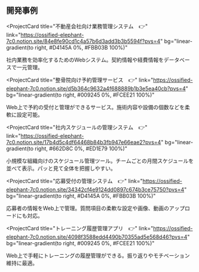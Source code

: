 ## 開発事例

<ProjectCard
  title="不動産会社向け業務管理システム　👉"
  link="https://ossified-elephant-7c0.notion.site/84e8fe90cd1c4a57b6d3add3b3b5594f?pvs=4"
  bg="linear-gradient(to right, #D4145A 0%, #FBB03B 100%)"
>
  社内業務を効率化するためのWebシステム。契約情報や経費情報をデータベースで一元管理。
</ProjectCard>

<ProjectCard
  title="整骨院向け予約管理サービス　👉"
  link="https://ossified-elephant-7c0.notion.site/d5b364c9632a4f688889b1b3e5ea40cb?pvs=4"
  bg="linear-gradient(to right, #009245 0%, #FCEE21 100%)"
>
  Web上で予約の受付と管理ができるサービス。施術内容や設備の個数などを柔軟に設定可能。
</ProjectCard>

<ProjectCard
  title="社内スケジュールの管理システム　👉"
  link="https://ossified-elephant-7c0.notion.site/17b4d5c4df64468b84b3fb947e66eae2?pvs=4"
  bg="linear-gradient(to right, #662D8C 0%, #ED1E79 100%)"
>
  小規模な組織向けのスケジュール管理ツール。チームごとの月間スケジュールを並べて表示。パッと見て全体を把握しやすい。
</ProjectCard>

<ProjectCard
  title="応募受付の管理システム　👉"
  link="https://ossified-elephant-7c0.notion.site/34342cf4e9124dd0897c674b3ce75750?pvs=4"
  bg="linear-gradient(to right, #D4145A 0%, #FBB03B 100%)"
>
  応募者の情報をWeb上で管理。質問項目の柔軟な設定や画像、動画のアップロードにも対応。
</ProjectCard>

<ProjectCard
  title="トレーニング履歴管理アプリ　👉"
  link="https://ossified-elephant-7c0.notion.site/4098f3588edd4490b70355ad5e568d46?pvs=4"
  bg="linear-gradient(to right, #009245 0%, #FCEE21 100%)"
>
  Web上で手軽にトレーニングの履歴管理ができる。振り返りやモチベーション維持に最適。
</ProjectCard>

